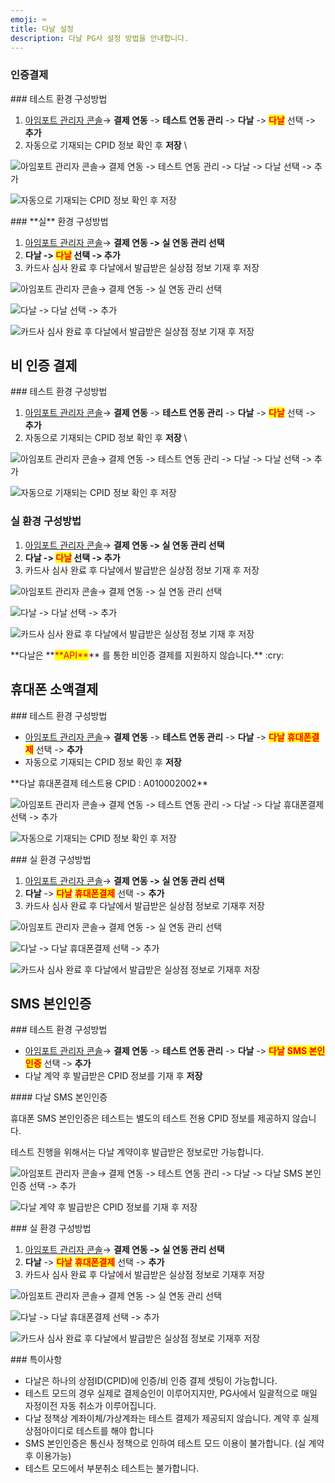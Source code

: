 ```yaml
---
emoji: ⌨
title: 다날 설정
description: 다날 PG사 설정 방법을 안내합니다.
---
```





### 인증**결제**

<Tabs>
<Tab title="테스트 결제">
### 테스트 환경 구성방법

1. [아임포트 관리자 콘솔](https://admin.iamport.kr/)→ **결제 연동** -> **테스트 연동 관리** -> **다날** -> <mark style="color:red;">**다날**</mark> 선택 -> **추가**&#x20;
2. 자동으로 기재되는 CPID 정보 확인 후 **저장** \


![아임포트 관리자 콘솔→ 결제 연동 -> 테스트 연동 관리 -> 다날 -> 다날 선택 -> 추가](broken-reference)

![자동으로 기재되는 CPID 정보 확인 후 저장 ](broken-reference)

</Tab>

<Tab title="실 결제">
### **실** 환경 구성방법

1. [아임포트 관리자 콘솔](https://admin.iamport.kr/)→ **결제 연동 -> 실 연동 관리 선택**
2. **다날 -> **<mark style="color:red;">**다날**</mark>** 선택 -> 추가**&#x20;
3. 카드사 심사 완료 후 다날에서 발급받은 실상점 정보 기재 후 저장&#x20;



![아임포트 관리자 콘솔→ 결제 연동 -> 실 연동 관리 선택](broken-reference)

![다날 -> 다날 선택 -> 추가 ](broken-reference)

![카드사 심사 완료 후 다날에서 발급받은 실상점 정보 기재 후 저장](broken-reference)

</Tab>
</Tabs>



## 비 인증 결제

<Tabs>
<Tab title="결제창 방식">
### 테스트 환경 구성방법

1. [아임포트 관리자 콘솔](https://admin.iamport.kr/)→ **결제 연동** -> **테스트 연동 관리** -> **다날** -> <mark style="color:red;">**다날**</mark> 선택 -> **추가**&#x20;
2. 자동으로 기재되는 CPID 정보 확인 후 **저장** \


![아임포트 관리자 콘솔→ 결제 연동 -> 테스트 연동 관리 -> 다날 -> 다날 선택 -> 추가](broken-reference)

![자동으로 기재되는 CPID 정보 확인 후 저장 ](broken-reference)

### 실  환경 구성방법

1. [아임포트 관리자 콘솔](https://admin.iamport.kr/)→ **결제 연동 -> 실 연동 관리 선택**
2. **다날 -> **<mark style="color:red;">**다날**</mark>** 선택 -> 추가**&#x20;
3. 카드사 심사 완료 후 다날에서 발급받은 실상점 정보 기재 후 저장&#x20;



![아임포트 관리자 콘솔→ 결제 연동 -> 실 연동 관리 선택 ](broken-reference)

![다날 -> 다날 선택 -> 추가 ](broken-reference)

![카드사 심사 완료 후 다날에서 발급받은 실상점 정보 기재 후 저장 ](broken-reference)

</Tab>

<Tab title="API 방식">
**다날은 **<mark style="color:red;">**API**</mark>** 를 통한 비인증 결제를 지원하지 않습니다.** :cry:

</Tab>
</Tabs>



## 휴대폰 소액결제

<Tabs>
<Tab title="테스트 환경">
### 테스트 환경 구성방법

* [아임포트 관리자 콘솔](https://admin.iamport.kr/)→ **결제 연동** -> **테스트 연동 관리** -> **다날** -> <mark style="color:red;">**다날**</mark> <mark style="color:red;">**휴대폰결제**</mark> 선택 -> **추가**&#x20;
* 자동으로 기재되는 CPID 정보 확인 후 **저장**

<Hint style="info">
**다날 휴대폰결제 테스트용 CPID : A010002002**

</Hint>

![아임포트 관리자 콘솔→ 결제 연동 -> 테스트 연동 관리 -> 다날 -> 다날 휴대폰결제 선택 -> 추가](broken-reference)

![자동으로 기재되는 CPID 정보 확인 후 저장](broken-reference)

</Tab>

<Tab title="실 환경">
### 실  환경 구성방법

1. [아임포트 관리자 콘솔](https://admin.iamport.kr/)→ **결제 연동 -> 실 연동 관리 선택**
2. **다날** -> <mark style="color:red;">**다날**</mark> <mark style="color:red;">**휴대폰결제**</mark> 선택 -> **추가**
3. 카드사 심사 완료 후 다날에서 발급받은 실상점 정보로 기재후 저장&#x20;



![아임포트 관리자 콘솔→ 결제 연동 -> 실 연동 관리 선택](broken-reference)

![다날 -> 다날 휴대폰결제 선택 -> 추가](broken-reference)

![카드사 심사 완료 후 다날에서 발급받은 실상점 정보로 기재후 저장](broken-reference)

</Tab>
</Tabs>





## SMS 본인인증

<Tabs>
<Tab title="테스트 환경">
### 테스트 환경 구성방법

* [아임포트 관리자 콘솔](https://admin.iamport.kr/)→ **결제 연동** -> **테스트 연동 관리** -> **다날** -> <mark style="color:red;">**다날**</mark> <mark style="color:red;">**SMS 본인인증**</mark> 선택 -> **추가**&#x20;
* 다날 계약 후 발급받은 CPID 정보를 기재 후 **저장**&#x20;



<Hint style="warning">
#### 다날 SMS 본인인증

휴대폰 SMS 본인인증은 테스트는 별도의 테스트 전용 CPID 정보를 제공하지 않습니다.

테스트 진행을 위해서는 다날 계약이후 발급받은 정보로만 가능합니다.

</Hint>



![아임포트 관리자 콘솔→ 결제 연동 -> 테스트 연동 관리 -> 다날 -> 다날 SMS 본인인증 선택 -> 추가 ](broken-reference)

![다날 계약 후 발급받은 CPID 정보를 기재 후 저장](broken-reference)

</Tab>

<Tab title="실 환경">
### 실  환경 구성방법

1. [아임포트 관리자 콘솔](https://admin.iamport.kr/)→ **결제 연동 -> 실 연동 관리 선택**
2. **다날** -> <mark style="color:red;">**다날**</mark> <mark style="color:red;">**휴대폰결제**</mark> 선택 -> **추가**
3. 카드사 심사 완료 후 다날에서 발급받은 실상점 정보로 기재후 저장&#x20;



![아임포트 관리자 콘솔→ 결제 연동 -> 실 연동 관리 선택](broken-reference)

![다날 -> 다날 휴대폰결제 선택 -> 추가](broken-reference)

![카드사 심사 완료 후 다날에서 발급받은 실상점 정보로 기재후 저장](broken-reference)

</Tab>
</Tabs>



<Hint style="warning">
### 특이사항

* 다날은 하나의 상점ID(CPID)에 인증/비 인증 결제 셋팅이 가능합니다.
* 테스트 모드의 경우 실제로 결제승인이 이루어지지만, PG사에서 일괄적으로 매일 자정이전 자동 취소가 이루어집니다.
* 다날 정책상 계좌이체/가상계좌는 테스트 결제가 제공되지 않습니다. 계약 후 실제 상점아이디로 테스트를 해야 합니다
* SMS 본인인증은 통신사 정책으로 인하여 테스트 모드 이용이 불가합니다. (실 계약 후 이용가능)
* 테스트 모드에서 부분취소 테스트는 불가합니다.

</Hint>
